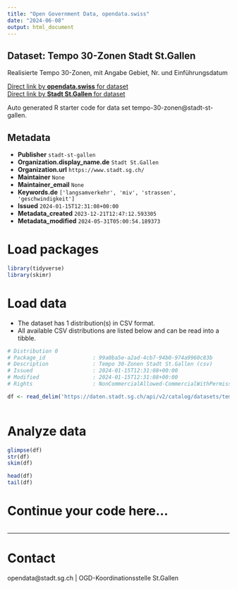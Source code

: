 ```yaml
---
title: "Open Government Data, opendata.swiss"
date: "2024-06-08"
output: html_document
---
```


## Dataset: Tempo 30-Zonen Stadt St.Gallen

Realisierte Tempo 30-Zonen, mit Angabe Gebiet, Nr. und Einführungsdatum

[Direct link by **opendata.swiss** for dataset](https://opendata.swiss/de/dataset/tempo-30-zonen2)<br>
[Direct link by **Stadt St.Gallen** for dataset](https://daten.stadt.sg.ch/explore/dataset/tempo-30-zonen/)

Auto generated R starter code for data set tempo-30-zonen@stadt-st-gallen.

## Metadata

- **Publisher** `stadt-st-gallen`
- **Organization.display_name.de** `Stadt St.Gallen`
- **Organization.url** `https://www.stadt.sg.ch/`
- **Maintainer** `None`
- **Maintainer_email** `None`
- **Keywords.de** `['langsamverkehr', 'miv', 'strassen', 'geschwindigkeit']`
- **Issued** `2024-01-15T12:31:08+00:00`
- **Metadata_created** `2023-12-21T12:47:12.593305`
- **Metadata_modified** `2024-05-31T05:00:54.189373`


# Load packages

```r

library(tidyverse)
library(skimr)

```

# Load data

-   The dataset has 1 distribution(s) in CSV format.
-   All available CSV distributions are listed below and can be read into a tibble.

```r

# Distribution 0
# Package_id               : 99a0ba5e-a2ad-4cb7-94b0-974a9960c83b
# Description              : Tempo 30-Zonen Stadt St.Gallen (csv)
# Issued                   : 2024-01-15T12:31:08+00:00
# Modified                 : 2024-01-15T12:31:08+00:00
# Rights                   : NonCommercialAllowed-CommercialWithPermission-ReferenceRequired

df <- read_delim('https://daten.stadt.sg.ch/api/v2/catalog/datasets/tempo-30-zonen/exports/csv')



```

# Analyze data

```r

glimpse(df)
str(df)
skim(df)

head(df)
tail(df)

```

# Continue your code here...

```r

```

------------------------------------------------------------------------

# Contact

opendata@stadt.sg.ch | OGD-Koordinationsstelle St.Gallen

